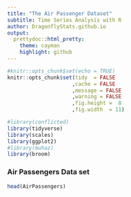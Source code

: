 ```yaml
---
title: "The Air Passenger Dataset"
subtitle: Time Series Analysis with R
author: DragonflyStats.github.io
output:
  prettydoc::html_pretty:
    theme: cayman
    highlight: github
---
```



```r
#knitr::opts_chunk$set(echo = TRUE)
knitr::opts_chunk$set(tidy  = FALSE
                     ,cache = FALSE
                     ,message = FALSE
                     ,warning = FALSE
                     ,fig.height =  8
                     ,fig.width  = 11)

#library(conflicted)
library(tidyverse)
library(scales)
library(ggplot2)
#library(muhaz)
library(broom)
```

### Air Passengers Data set

```r
head(AirPassengers)
```